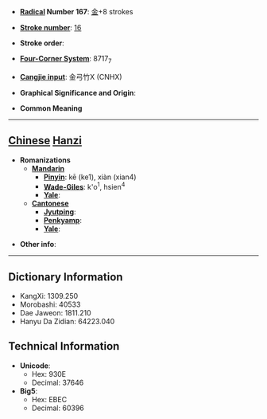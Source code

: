 * '''[[Wiktionary:Chinese radical index| Radical]] Number 167''': [[Wiktionary:Chinese radical index 金|金]]+8 strokes

* '''[[Wiktionary:Chinese total strokes index|Stroke number]]''': [[Wiktionary:Chinese total strokes index 16|16]]

* '''Stroke order''': 

* '''[[Wiktionary:Chinese four corner index|Four-Corner System]]''': 8717<sub>7</sub>

* '''[[Wiktionary:Chinese Cangjie index|Cangjie input]]''': 金弓竹X (CNHX)

* '''Graphical Significance and Origin''': 

* '''Common Meaning'''

----

== [[Chinese]] [[Hanzi]] ==

* '''Romanizations'''
** '''[[Mandarin]]'''
*** '''[[Pinyin]]''': kē (ke1), xiàn (xian4)
*** '''[[Wade-Giles]]''': k'o<sup>1</sup>, hsien<sup>4</sup>
*** '''[[Yale]]''': 
** '''[[Cantonese]]'''
*** '''[[Jyutping]]''':
*** '''[[Penkyamp]]''': 
*** '''[[Yale]]''': 

* '''Other info''': 

----

== Dictionary Information ==

* KangXi: 1309.250
* Morobashi: 40533
* Dae Jaweon: 1811.210
* Hanyu Da Zidian: 64223.040

== Technical Information ==

* '''Unicode''':
** Hex: 930E
** Decimal: 37646
* '''Big5''':
** Hex: EBEC
** Decimal: 60396